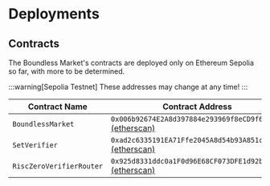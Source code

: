 # Deployments

## Contracts

The Boundless Market's contracts are deployed only on Ethereum Sepolia so far, with more to be determined.

:::warning[Sepolia Testnet]
These addresses may change at any time!
:::

| Contract Name            | Contract Address                                                                                                                            |
| ------------------------ | ------------------------------------------------------------------------------------------------------------------------------------------- |
| `BoundlessMarket`        | `0x006b92674E2A8d397884e293969f8eCD9f615f4C` [(etherscan)](https://sepolia.etherscan.io/address/0x006b92674E2A8d397884e293969f8eCD9f615f4C) |
| `SetVerifier`            | `0xad2c6335191EA71Ffe2045A8d54b93A851ceca77` [(etherscan)](https://sepolia.etherscan.io/address/0xad2c6335191EA71Ffe2045A8d54b93A851ceca77) |
| `RiscZeroVerifierRouter` | `0x925d8331ddc0a1F0d96E68CF073DFE1d92b69187` [(etherscan)](https://sepolia.etherscan.io/address/0x925d8331ddc0a1F0d96E68CF073DFE1d92b69187) |

